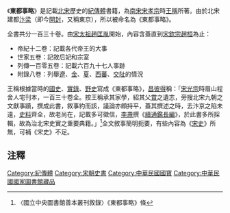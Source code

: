 《'''東都事略'''》是記載[[北宋|北宋]]歷史的[[紀傳體|紀傳體]]書籍，為[[南宋|南宋]][[宋孝宗|宋孝宗]]時[[王稱|王稱]]所著。由於北宋建都[[汴梁|汴梁]]（即今[[開封|開封]]，又稱東京），所以被命名為《東都事略》。

全書共分一百三十卷。由[[宋太祖|宋太祖]][[趙匡胤|趙匡胤]]開始，內容含蓋直到[[宋欽宗|宋欽宗]][[趙桓|趙桓]]為止：
*帝紀十二卷：記載各代帝王的大事
*世家五卷：記敘后妃和宗室
*列傳一百零五卷：記載六百九十七人事跡
*附錄八卷：列舉[[遼朝|遼]]、[[金朝|金]]、[[西夏|夏]]、[[西蕃|西蕃]]、[[交阯|交阯]]的情況

王稱根據當時的[[國史|國史]]、[[實錄|實錄]]、[[野史|野史]]寫成《東都事略》，[[昌彼得|昌彼得]]稱：「[[宋光宗|宋光宗]]時眉山程舍人宅刊本，一百三十卷全。按王稱承其家學，紹其父[[王賞|賞]]之遺志，旁搜北宋九朝之文獻事蹟，撰成此書，敘事約而該，議論亦頗持平，蓋其撰述之時，去汴京之陷未遠，[[史料|史料]]齊全，故老尚在，記載多可徵信，[[李燾|李燾]]撰《[[續資治通鑑長編|續通鑑長編]]》，於此書多所採輯，故為治北宋史實之重要典籍。」<ref>〈國立中央圖書館善本叢刊敘錄〉《東都事略》條</ref>全文敘事簡明扼要，有些內容為《[[宋史|宋史]]》所無，可補《宋史》不足。

==注釋==
<div class="references-small">
<references />
</div>
{{wikisource|東都事略_(四庫全書本)}}
[[Category:紀傳體|Category:紀傳體]]
[[Category:宋朝史書|Category:宋朝史書]]
[[Category:中華民國國寶|Category:中華民國國寶]]
[[Category:中華民國國家圖書館藏品|Category:中華民國國家圖書館藏品]]